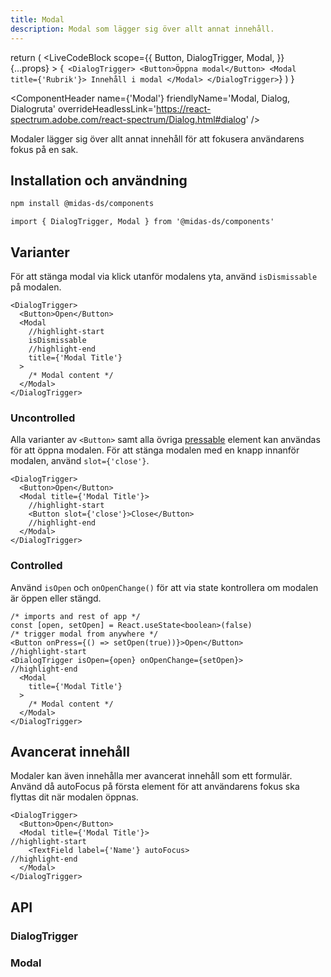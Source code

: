 ```yaml
---
title: Modal
description: Modal som lägger sig över allt annat innehåll.
---
```



  return (
    <LiveCodeBlock
      scope={{
        Button,
        DialogTrigger,
        Modal,
      }}
      {...props}
    >
      {`
      <DialogTrigger>
        <Button>Öppna modal</Button>
         <Modal title={'Rubrik'}>
         Innehåll i modal
         </Modal>
      </DialogTrigger>`}
    </LiveCodeBlock>
  )
}

<ComponentHeader
  name={'Modal'}
  friendlyName='Modal, Dialog, Dialogruta'
  overrideHeadlessLink='https://react-spectrum.adobe.com/react-spectrum/Dialog.html#dialog'
/>

Modaler lägger sig över allt annat innehåll för att fokusera användarens fokus på en sak.

<Example hideCode />

## Installation och användning

```bash npm2yarn
npm install @midas-ds/components
```

```tsx
import { DialogTrigger, Modal } from '@midas-ds/components'
```

<Example hideExample />

## Varianter

För att stänga modal via klick utanför modalens yta, använd `isDismissable` på modalen.

```tsx title='Dismissable'
<DialogTrigger>
  <Button>Open</Button>
  <Modal
    //highlight-start
    isDismissable
    //highlight-end
    title={'Modal Title'}
  >
    /* Modal content */
  </Modal>
</DialogTrigger>
```

### Uncontrolled

Alla varianter av `<Button>` samt alla övriga [pressable](https://react-spectrum.adobe.com/react-aria/Dialog.html#custom-trigger)
element kan användas för att öppna modalen. För att stänga modalen med en knapp innanför modalen, använd `slot={'close'}`.

```tsx title='Uncontrolled Modal'
<DialogTrigger>
  <Button>Open</Button>
  <Modal title={'Modal Title'}>
    //highlight-start
    <Button slot={'close'}>Close</Button>
    //highlight-end
  </Modal>
</DialogTrigger>
```

### Controlled

Använd `isOpen` och `onOpenChange()` för att via state kontrollera om modalen är öppen eller stängd.

```tsx title='Controlled Modal'
/* imports and rest of app */
const [open, setOpen] = React.useState<boolean>(false)
/* trigger modal from anywhere */
<Button onPress={() => setOpen(true))}>Open</Button>
//highlight-start
<DialogTrigger isOpen={open} onOpenChange={setOpen}>
//highlight-end
  <Modal
    title={'Modal Title'}
  >
    /* Modal content */
  </Modal>
</DialogTrigger>
```

## Avancerat innehåll

Modaler kan även innehålla mer avancerat innehåll som ett formulär. Använd då autoFocus på första element för att användarens fokus ska flyttas dit när modalen öppnas.

```tsx title=AutoFocus
<DialogTrigger>
  <Button>Open</Button>
  <Modal title={'Modal Title'}>
//highlight-start
    <TextField label={'Name'} autoFocus>
//highlight-end
  </Modal>
</DialogTrigger>
```

## API

### DialogTrigger

<PropTable name='DialogTrigger' />

### Modal

<PropTable name='Modal' />
